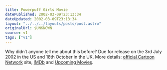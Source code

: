 ```yaml
---
title: Powerpuff Girls Movie
datePublished: 2002-03-09T23:13:34
dateUpdated: 2002-03-09T23:13:34
layout: "../../../layouts/posts/post.astro"
originalUrl: $UNKNOWN
source: v1
tags: ["v1"]
---
```


Why didn&#8217;t anyone tell me about this before? Due for release on the 3rd July 2002 in the US and 18th October in the UK. More details: [official Cartoon Network][1] site, [IMDb][2] and [Upcoming Movies][3].

[1]: http://www.cartoonnetwork.com/POWERPUFF/movie/
[2]: http://uk.imdb.com/Title?0289408
[3]: http://www.upcomingmovies.com/powerpuffgirls.html
